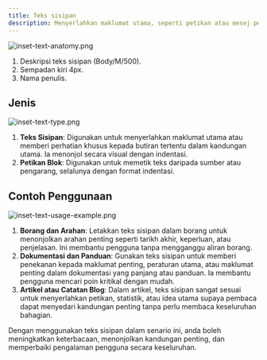 ```yaml
---
title: Teks sisipan
description: Menyerlahkan maklumat utama, seperti petikan atau mesej penting, dengan indentasi dan menambah sempadan visual yang berbeza. Ia sesuai untuk memaparkan kandungan yang memerlukan penekanan sambil mengekalkan susun atur yang bersih.
---
```


![inset-text-anatomy.png](/design/inset-text-anatomy.png)

1. Deskripsi teks sisipan (Body/M/500).
2. Sempadan kiri 4px.
3. Nama penulis.

## Jenis

![inset-text-type.png](/design/inset-text-type.png)

1. **Teks Sisipan**: Digunakan untuk menyerlahkan maklumat utama atau memberi perhatian khusus kepada butiran tertentu dalam kandungan utama. Ia menonjol secara visual dengan indentasi.
2. **Petikan Blok**: Digunakan untuk memetik teks daripada sumber atau pengarang, selalunya dengan format indentasi.

## Contoh Penggunaan

![inset-text-usage-example.png](/design/inset-text-usage-example.png)

1. **Borang dan Arahan**: Letakkan teks sisipan dalam borang untuk menonjolkan arahan penting seperti tarikh akhir, keperluan, atau penjelasan. Ini membantu pengguna tanpa mengganggu aliran borang.
2. **Dokumentasi dan Panduan**: Gunakan teks sisipan untuk memberi penekanan kepada maklumat penting, peraturan utama, atau maklumat penting dalam dokumentasi yang panjang atau panduan. Ia membantu pengguna mencari poin kritikal dengan mudah.
3. **Artikel atau Catatan Blog**: Dalam artikel, teks sisipan sangat sesuai untuk menyerlahkan petikan, statistik, atau idea utama supaya pembaca dapat menyedari kandungan penting tanpa perlu membaca keseluruhan bahagian.

Dengan menggunakan teks sisipan dalam senario ini, anda boleh meningkatkan keterbacaan, menonjolkan kandungan penting, dan memperbaiki pengalaman pengguna secara keseluruhan.
